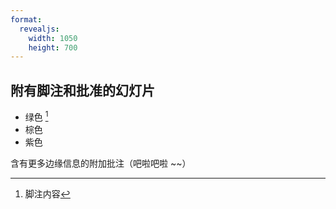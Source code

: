```yaml
---
format:
  revealjs:
    width: 1050
    height: 700
---
```


## 附有脚注和批准的幻灯片

- 绿色 ^[脚注内容]
- 棕色
- 紫色

::: aside
含有更多边缘信息的附加批注（吧啦吧啦 ~~）
:::
